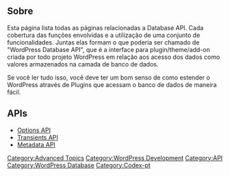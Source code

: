 {{Comunidade WP-Brasil}}
== Sobre==
Esta página lista todas as páginas relacionadas a Database API. Cada cobertura das funções envolvidas e a utilização de uma conjunto de funcionalidades. Juntas elas formam o que poderia ser chamado de "WordPress Database API", que é a interface para plugin/theme/add-on  criada por todo projeto WordPress em relação aos acesso dos dados como valores armazenados na camada de banco de dados.

Se você ler tudo isso,  você deve ter um bom senso de como estender o WordPress através de Plugins que acessam o banco de dados de maneira fácil.

== APIs ==

* [[Options API]]
* [[Transients API]]
* [[Metadata API]]

[[Category:Advanced Topics]]
[[Category:WordPress Development]]
[[Category:API]]
[[Category:WordPress Database]]

[[Category:Codex-pt]]
{{DEFAULTSORT:D}}